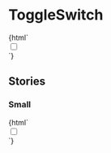 
<Meta title="Forms/ToggleSwitch" />

# ToggleSwitch

<Canvas>
  <Story name="Default">
    {html`
      <div class="jumpu-toggle-switch w-16 h-8">
        <input id="default" type="checkbox" />
        <label for="default" />
        <span class="w-8 h-8"></span>
      </div>
    `}
  </Story>
</Canvas>

## Stories

### Small

<Canvas>
  <Story name="Small">
    {html` <div class="jumpu-toggle-switch w-8 h-4">
      <input id="small" type="checkbox" />
      <label for="small" />
      <span class="w-4 h-4"></span>
    </div>`}
  </Story>
</Canvas>
